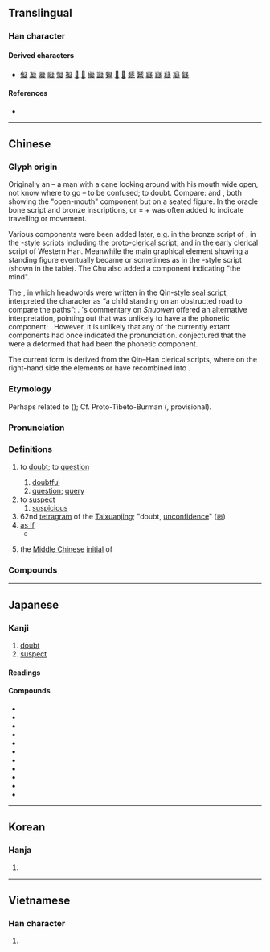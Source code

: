 {{character info}}

==Translingual==

===Han character===
{{Han char|rn=103|rad=疋|as=09|sn=14|four=27481|canj=PKNIO|ids=⿰𠤕⿱龴疋}}

====Derived characters====
* [[儗]] [[凝]] [[㘈]] [[㠜]] [[懝]] [[擬]] [[𣝅]] [[𤾰]] [[礙]] [[譺]] [[䰯]] [[𢥷]] [[𩼨]] [[㽈]] [[觺]] [[寲]] [[嶷]] [[薿]] [[癡]] [[籎]]

====References====
* {{Han ref|kx=0768.030|dkj=22007|dj=1178.080|hdz=42751.040|uh=7591|ud=30097|bh=BAC3|bd=47811}}

----

==Chinese==
{{zh-forms}}

===Glyph origin===
{{Han etym}}

{{multiple images
|width=75
|image1=疑-clerical-han.svg
|image2=疑-clerical-han-2.svg
|footer={{m-self|zh|疑}} from the {{w|Mawangdui}} manuscripts, Western Han.
}}

Originally an {{Han compound|[[大]] or [[文]]||丨|t1=standing human figure|t2=tilted head with open mouth|t3=cane|ls=ic|nocap=1}} – a man with a cane looking around with his mouth wide open, not know where to go – to be confused; to doubt. Compare: {{zh-l|*欠}} and {{zh-l|*既}}, both showing the "open-mouth" component but on a seated figure. In the oracle bone script and bronze inscriptions, {{zh-l|*彳}} or {{zh-l|*辵}} = {{lang|zh|彳}} + {{zh-l|*止|gloss=foot; toes}} was often added to indicate travelling or movement.

Various components were been added later, e.g. {{zh-l|*牛}} in the bronze script of {{w|Western Zhou}}, {{zh-l|*子}} in the {{w|Qin (state)|Qin}}-style scripts including the proto-[[clerical script]], and {{zh-l|*乙}} in the early clerical script of Western Han. Meanwhile the main graphical element showing a standing figure eventually became {{zh-l|*𠤕}} or sometimes {{zh-l|*矣}} as in the {{w|Chu (state)|Chu}}-style script (shown in the table). The Chu also added a {{zh-l|*心|gloss=heart}} component indicating "the mind".

The ''{{w|Shuowen}}'', in which headwords were written in the Qin-style [[seal script]], interpreted the character as “a child standing on an obstructed road to compare the paths”: {{Han compound|子|止|匕|矢|c1=s|c2=s|c3=s|c4=p|t1=child|t2=to be obstructed|t3=to compare|nocap=1}}. {{w|Duan Yucai}}'s commentary on ''Shuowen'' offered an alternative interpretation, pointing out that {{zh-l|*矢}} was unlikely to have a the phonetic component: {{Han compound|子|𠤕|止|c1=s|c2=s|c3=p|t1=child|t2=uncertain}}. However, it is unlikely that any of the currently extant components had once indicated the pronunciation. {{zh-ref|Zhengzhang (2003)}} conjectured that the {{zh-l|*子}} were a deformed {{och-l|牛}} that had been the phonetic component.

The current form is derived from the Qin–Han clerical scripts, where on the right-hand side the elements {{Han compound|子|止}} or {{Han compound|子|乙}} have recombined into {{Han compound|龴|疋}}.

===Etymology===
Perhaps related to {{och-l|礙|to obstruct}} ({{zh-ref|Schuessler, 2007}}); Cf. Proto-Tibeto-Burman {{m|sit-pro|*ʔ/N-g(r)ak|t=to block; to obstruct}} ({{zh-ref|STEDT}}, provisional).

===Pronunciation===
{{zh-pron
|m=yí
|m-s=
|c=ji4
|c-t=
|g=
|h=pfs=ngì
|j=
|mb=ngǐ
|md=ngì
|mn=gî
|mn-t=ghi5
|w=
|x=
|mc=y
|oc=y
|cat=v,a,n
}}

===Definitions===
{{zh-hanzi}}

# to [[doubt]]; to [[question]]
#: {{zh-ant|信}}
## [[doubtful]]
## [[question]]; [[query]]
# to [[suspect]]
## [[suspicious]]
# 62nd [[tetragram]] of the [[Taixuanjing]]; "doubt, [[unconfidence]]" ([[𝍃]])
# [[as if]]
#* {{zh-x|飛-流 直-下 三-千-尺，疑-是 銀河 落-九天。|Its torrent dashes down three thousand feet from high / '''As if''' the Silver River fell from the blue sky.|CL|ref=Li Bai: The Waterfall on Mount Lu (望廬山瀑布), 701 A.D.–762 A.D.}}
# {{zh-div|母}} {{lb|zh|Chinese linguistics}} the [[Middle Chinese]] [[initial]] of {{ltc-l|疑}}

===Compounds===
{{zh-der|傳疑|九疑山|形跡可疑|不避嫌疑|半信半疑|不疑貳|將信將疑|恫疑虛猲|可疑|作疑|怪疑|憂疑|恫疑虛喝|不疑|存疑|居之不疑|多疑|嫌疑犯|嫌疑|嫌疑分子|不疑誣金|多聞闕疑|不容置疑|兩無猜疑|疑竇|疑犯|疑問句|獻疑|疑塚|疑惑|疑慮|猶豫多疑|狐疑不決|疑問號|祛疑|疑古|疑點|犯疑|深信不疑|疑陣|疑問|滿布疑雲|無疑|析疑|狐疑|疑案|疑貳|疑團|疑心病|持疑不決|疑怪|投杼之疑|疑懼|疑忌|疑影|疑鬼疑神|疑雲|疑難雜症|疑難|疑義|疑神疑鬼|疑獄|疑滯|疑抱|疑情|疑心|疑問代詞|疑兵|疑信參半|疑似|疑人竊鈇|疑人疑鬼|疑丞|無可置疑|狼顧狐疑|生疑|猶疑|猜疑|稽疑|狐疑未決|睽疑|無庸置疑|決疑|懷疑論|疑心疑鬼|疑猜|懸疑|毫不遲疑|毫無疑義|毋庸置疑|然疑|析疑匡謬|懷疑|滿腹狐疑|經典稽疑|質疑|設疑|遲疑|致疑|置疑|遲疑不決|驚疑|考古質疑|遲疑未決|質疑問難|見疑|驚疑不定|闕疑|錯疑|起疑|賞奇析疑|釋疑|解疑釋結|蓄疑}}

----

==Japanese==

===Kanji===
{{ja-kanji|grade=6|rs=疋09}}

# [[doubt]]
# [[suspect]]

====Readings====
{{ja-readings
|goon=ぎ
|kanon=ぎ
|on=きょう
|kun=うたが-う, うたが-わし.い
}}

====Compounds====
* {{ja-r|疑%心|ぎ%しん}}
* {{ja-r|被%疑%者|ひ%ぎ%しゃ}}
* {{ja-r|懐%疑|かい%ぎ}}
* {{ja-r|疑%問|ぎ%もん}}
* {{ja-r|疑%問%符|ぎ%もん%ふ}}
* {{ja-r|質%疑|しつ%ぎ}}
* {{ja-r|容%疑|よう%ぎ}}
* {{ja-r|容%疑%者|よう%ぎ%しゃ}}
* {{ja-r|疑%惧|ぎ%く}}
* {{ja-r|疑%懼|ぎ%く}}
* {{ja-r|疑%念|ぎ%ねん}}

----

==Korean==

===Hanja===
{{ko-hanja|hangeul=[[의]], [[응]]|eumhun=|rv=ui, eung|mr=ŭi, ŭng|y=uy, ung}}

# {{rfdef|ko|sort=疋09}}

----

==Vietnamese==

===Han character===
{{vi-readings|reading=nghi|rs=疋09}}

# {{rfdef|vi|sort=疋09}}